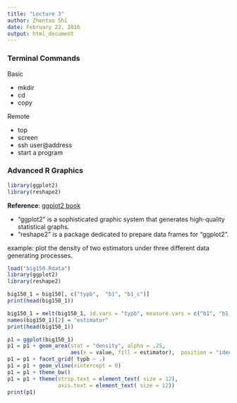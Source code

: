```yaml
---
title: "Lecture 3"
author: Zhentao Shi
date: February 22, 2016
output: html_document
---
```





### Terminal Commands

Basic

* mkdir
* cd
* copy

Remote

* top
* screen
* ssh user@address
* start a program

### Advanced R Graphics
```r
library(ggplot2)
library(reshape2)
```

**Reference**: [ggplot2 book](http://link.springer.com/book/10.1007%2F978-0-387-98141-3)

* "ggplot2" is a sophisticated graphic system that generates high-quality statistical graphs. 
* "reshape2" is a package dedicated to prepare data frames for "ggplot2".

example: plot the density of two estimators under three different data generating processes.

```r
load("big150.Rdata")
library(ggplot2)
library(reshape2)

big150_1 = big150[, c("typb",  "b1", "b1_c")]
print(head(big150_1))

big150_1 = melt(big150_1, id.vars = "typb", measure.vars = c("b1", "b1_c"))
names(big150_1)[2] = "estimator"
print(head(big150_1))

p1 = ggplot(big150_1) 
p1 = p1 + geom_area(stat = "density", alpha = .25, 
                    aes(x = value, fill = estimator),  position = "identity")
p1 = p1 + facet_grid( typb ~ .) 
p1 = p1 + geom_vline(xintercept = 0)
p1 = p1 + theme_bw()
p1 = p1 + theme(strip.text = element_text( size = 12), 
                axis.text = element_text( size = 12))
print(p1)
```


